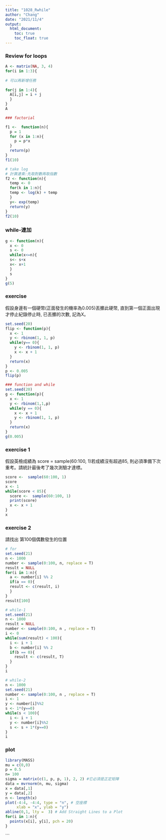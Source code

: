 ```yaml
---
title: "1028_Rwhile"
author: "Chang"
date: "2021/11/4"
output: 
  html_document:
    toc: true
    toc_float: true
---
```


### Review for loops
```r
A <- matrix(NA, 3, 4)
for(i in 1:3){
  
# 可以再新增任務
  
for(j in 1:4){
  A[i,j] = i + j 
  }
}
A

### factorial

f1 <-  function(n){
  p = 1
  for (x in 1:n){
    p = p*x
  }
  return(p)
}
f1(10)

# take log
# 計算連乘:先取對數再取指數
f2 <- function(n){
  temp <- 0
  for(k in 1:n){
  temp <- log(k) + temp
  }
  y<- exp(temp)
  return(y)
}
f2(10)
```

### while-連加
```r

g <- function(n){ 
  x <- 0
  s <- 0
  while(x<=n){ 
  s<- s+x 
  x<- x+1 
  }
  s
}
g(5)
```
### exercise 
假設身邊有一個硬幣(正面發生的機率為0.005)丟擲此硬幣, 直到第一個正面出現才停止紀錄停止時, 已丟擲的次數, 記為X。

```r
set.seed(20)
flip <- function(p){
  x <- 1
  y <- rbinom(1, 1, p)
  while(y== 0){
    y <- rbinom(1, 1, p)
    x <- x + 1
  }
  return(x)
}
p <- 0.005
flip(p)

### function and while
set.seed(20)
g <- function(p){
  x <- 1
  y <- rbinom(1,1,p)
  while(y == 0){
    x <- x + 1
    y <- rbinom(1, 1, p)
  }
  return(x)
}
g(0.005)
```
### exercise 1
假設英檢成績為 score = sample(60:100, 1)若成績沒有超過85, 則必須準備下次重考。請統計最後考了幾次測驗才達標。
```r
score <-  sample(60:100, 1)
score
x <- 1
while(score < 85){
  score <-  sample(60:100, 1)
  print(score)
  x <- x + 1
}
x
```
### exercise 2
請找出 第100個偶數發生的位置
```r
# for 
set.seed(21)
n <- 1000
number <- sample(0:100, n, replace = T)
result = NULL
for(i in 1:n){
  a <- number[i] %% 2
  if(a == 0){
  result <- c(result, i)
  }
}
result[100]

# while-1
set.seed(21)
n <- 1000
result = NULL
number <- sample(0:100, n , replace = T)
i <- 0
while(sum(result) < 100){
  i <- i + 1
  b <- number[i] %% 2 
  if(b == 0){
    result <- c(result, T)
  }
}
i

# while-2
n <- 1000
set.seed(21)
number <- sample(0:100, n , replace = T)
i <- 1
y <- number[i]%%2
s <- 1*(y==0)
while(s < 100){
  i <- i + 1
  y <- number[i]%%2
  s <- s + 1*(y==0)
}
i
```

### plot
```r
library(MASS)
mu = c(0,0)
p = 0.5
n= 100
sigma = matrix(c(1, p, p, 1), 2, 2) #它必須是正定矩陣
data = mvrnorm(n, mu, sigma)
x = data[,1]
y = data[,2]
n <- length(x)
plot(-4:4, -4:4, type = "n", # 空座標
     xlab = "x", ylab = "y")
abline(0,1, lty =  3) # Add Straight Lines to a Plot
for(i in 1:n){
  points(x[i], y[i], pch = 20)
}
```
  
  
  


```


